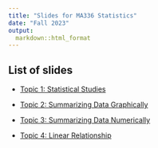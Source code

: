 ```yaml
---
title: "Slides for MA336 Statistics"
date: "Fall 2023"
output:
  markdown::html_format
---
```


## List of slides

- [Topic 1: Statistical Studies](Topic-1-Statistical-Studies.html)

- [Topic 2: Summarizing Data Graphically](Topic-2-Graphical-Descriptions.html)

- [Topic 3: Summarizing Data Numerically](Topic-3-Numercial-Descriptions.html)

- [Topic 4: Linear Relationship](Topic-4-Linear-Relationship.html)
